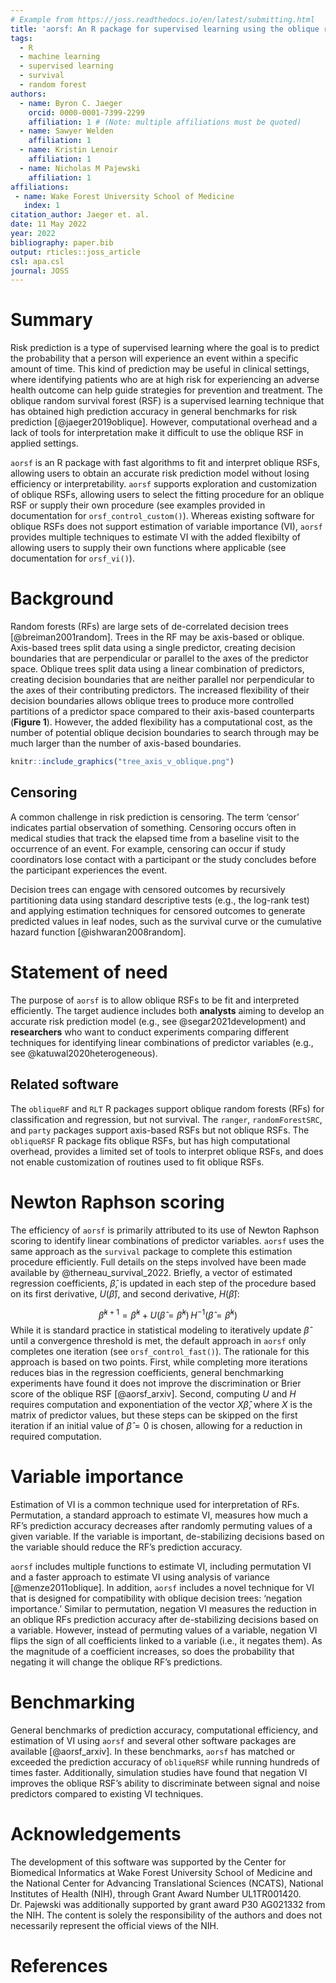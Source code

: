 ```yaml
---
# Example from https://joss.readthedocs.io/en/latest/submitting.html
title: 'aorsf: An R package for supervised learning using the oblique random survival forest'
tags:
  - R
  - machine learning
  - supervised learning
  - survival
  - random forest
authors:
  - name: Byron C. Jaeger
    orcid: 0000-0001-7399-2299
    affiliation: 1 # (Note: multiple affiliations must be quoted)
  - name: Sawyer Welden
    affiliation: 1
  - name: Kristin Lenoir
    affiliation: 1
  - name: Nicholas M Pajewski
    affiliation: 1
affiliations:
 - name: Wake Forest University School of Medicine
   index: 1
citation_author: Jaeger et. al.
date: 11 May 2022
year: 2022
bibliography: paper.bib
output: rticles::joss_article
csl: apa.csl
journal: JOSS
---
```


# Summary

Risk prediction is a type of supervised learning where the goal is to predict the probability that a person will experience an event within a specific amount of time. This kind of prediction may be useful in clinical settings, where identifying patients who are at high risk for experiencing an adverse health outcome can help guide strategies for prevention and treatment. The oblique random survival forest (RSF) is a supervised learning technique that has obtained high prediction accuracy in general benchmarks for risk prediction [@jaeger2019oblique]. However, computational overhead and a lack of tools for interpretation make it difficult to use the oblique RSF in applied settings. 

``aorsf`` is an R package with fast algorithms to fit and interpret oblique RSFs, allowing users to obtain an accurate risk prediction model without losing efficiency or interpretability.  ``aorsf`` supports exploration and customization of oblique RSFs, allowing users to select the fitting procedure for an oblique RSF or supply their own procedure (see examples provided in documentation for `orsf_control_custom()`). Whereas existing software for oblique RSFs does not support estimation of variable importance (VI), ``aorsf`` provides multiple techniques to estimate VI with the added flexibilty of allowing users to supply their own functions where applicable (see documentation for `orsf_vi()`). 

# Background

Random forests (RFs) are large sets of de-correlated decision trees [@breiman2001random]. Trees in the RF may be axis-based or oblique. Axis-based trees split data using a single predictor, creating decision boundaries that are perpendicular or parallel to the axes of the predictor space. Oblique trees split data using a linear combination of predictors, creating decision boundaries that are neither parallel nor perpendicular to the axes of their contributing predictors. The increased flexibility of their decision boundaries allows oblique trees to produce more controlled partitions of a predictor space compared to their axis-based counterparts (**Figure 1**). However, the added flexibility has a computational cost, as the number of potential oblique decision boundaries to search through may be much larger than the number of axis-based boundaries.

```r

knitr::include_graphics("tree_axis_v_oblique.png")

```

## Censoring

A common challenge in risk prediction is censoring. The term 'censor' indicates partial observation of something. Censoring occurs often in medical studies that track the elapsed time from a baseline visit to the occurrence of an event. For example, censoring can occur if study coordinators lose contact with a participant or the study concludes before the participant experiences the event. 

Decision trees can engage with censored outcomes by recursively partitioning data using standard descriptive tests (e.g., the log-rank test) and applying estimation techniques for censored outcomes to generate predicted values in leaf nodes, such as the survival curve or the cumulative hazard function [@ishwaran2008random].

# Statement of need

The purpose of ``aorsf`` is to allow oblique RSFs to be fit and interpreted efficiently. The target audience includes both __analysts__ aiming to develop an accurate risk prediction model (e.g., see @segar2021development) and __researchers__ who want to conduct experiments comparing different techniques for identifying linear combinations of predictor variables (e.g., see @katuwal2020heterogeneous). 

## Related software

The `obliqueRF` and `RLT` R packages support oblique random forests (RFs) for classification and regression, but not survival. The `ranger`, `randomForestSRC`, and `party` packages support axis-based RSFs but not oblique RSFs. The ``obliqueRSF`` R package fits oblique RSFs, but has high computational overhead, provides a limited set of tools to interpret oblique RSFs, and does not enable customization of routines used to fit oblique RSFs.  

# Newton Raphson scoring

The efficiency of ``aorsf`` is primarily attributed to its use of Newton Raphson scoring to identify linear combinations of predictor variables. ``aorsf`` uses the same approach as the `survival` package to complete this estimation procedure efficiently. Full details on the steps involved have been made available by @therneau_survival_2022. Briefly, a vector of estimated regression coefficients, $\hat{\beta}$, is updated in each step of the procedure based on its first derivative, $U(\hat{\beta})$, and second derivative, $H(\hat{\beta})$: 

$$ \hat{\beta}^{k+1} =  \hat{\beta}^{k} + U(\hat{\beta} = \hat{\beta}^{k})\, H^{-1}(\hat{\beta} = \hat{\beta}^{k})$$
While it is standard practice in statistical modeling to iteratively update $\hat{\beta}$ until a convergence threshold is met, the default approach in ``aorsf`` only completes one iteration (see `orsf_control_fast()`). The rationale for this approach is based on two points. First, while completing more iterations reduces bias in the regression coefficients, general benchmarking experiments have found it does not improve the discrimination or Brier score of the oblique RSF [@aorsf_arxiv]. Second, computing $U$ and $H$ requires computation and exponentiation of the vector $X\hat{\beta}$, where $X$ is the matrix of predictor values, but these steps can be skipped on the first iteration if an initial value of $\hat{\beta} = 0$ is chosen, allowing for a reduction in required computation.

# Variable importance

Estimation of VI is a common technique used for interpretation of RFs. Permutation, a standard approach to estimate VI, measures how much a RF's prediction accuracy decreases after randomly permuting values of a given variable. If the variable is important, de-stabilizing decisions based on the variable should reduce the RF's prediction accuracy. 

``aorsf`` includes multiple functions to estimate VI, including permutation VI and a faster approach to estimate VI using analysis of variance [@menze2011oblique]. In addition, ``aorsf`` includes a novel technique for VI that is designed for compatibility with oblique decision trees: 'negation importance.' Similar to permutation, negation VI measures the reduction in an oblique RFs prediction accuracy after de-stabilizing decisions based on a variable. However, instead of permuting values of a variable, negation VI flips the sign of all coefficients linked to a variable (i.e., it negates them). As the magnitude of a coefficient increases, so does the probability that negating it will change the oblique RF's predictions. 

# Benchmarking 

General benchmarks of prediction accuracy, computational efficiency, and estimation of VI using ``aorsf`` and several other software packages are available [@aorsf_arxiv]. In these benchmarks, ``aorsf`` has matched or exceeded the prediction accuracy of `obliqueRSF` while running hundreds of times faster. Additionally, simulation studies have found that negation VI improves the oblique RSF's ability to discriminate between signal and noise predictors compared to existing VI techniques.

# Acknowledgements

The development of this software was supported by the Center for Biomedical Informatics at Wake Forest University School of Medicine and the National Center for Advancing Translational Sciences (NCATS), National Institutes of Health (NIH), through Grant Award Number UL1TR001420. Dr. Pajewski was additionally supported by grant award P30 AG021332 from the NIH. The content is solely the responsibility of the authors and does not necessarily represent the official views of the NIH.

# References
